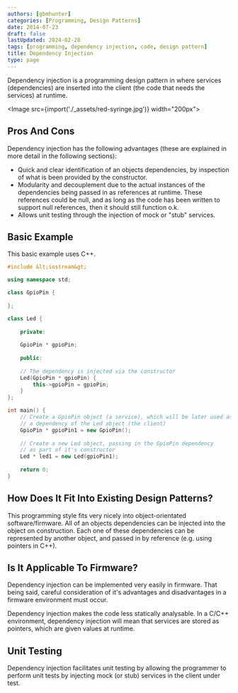 ```yaml
---
authors: [gbmhunter]
categories: [Programming, Design Patterns]
date: 2014-07-23
draft: false
lastUpdated: 2024-02-28
tags: [programming, dependency injection, code, design pattern]
title: Dependency Injection
type: page
---
```



Dependency injection is a programming design pattern in where services (dependencies) are inserted into the client (the code that needs the services) at runtime.

<Image src={import('./_assets/red-syringe.jpg')} width="200px"></Image>

## Pros And Cons

Dependency injection has the following advantages (these are explained in more detail in the following sections):

* Quick and clear identification of an objects dependencies, by inspection of what is been provided by the constructor.
* Modularity and decouplement due to the actual instances of the dependencies being passed in as references at runtime. These references could be null, and as long as the code has been written to support null references, then it should still function o.k.
* Allows unit testing through the injection of mock or "stub" services.

## Basic Example

This basic example uses C++.

```cpp
#include &lt;iostream&gt;

using namespace std;

class GpioPin {
    
};

class Led {
    
    private:
    
    GpioPin * gpioPin;
    
    public:
    
    // The dependency is injected via the constructor
    Led(GpioPin * gpioPin) {
        this->gpioPin = gpioPin;
    }
};

int main() {
    // Create a GpioPin object (a service), which will be later used as
    // a dependency of the Led object (the client)
    GpioPin * gpioPin1 = new GpioPin();
    
    // Create a new Led object, passing in the GpioPin dependency
    // as part of it's constructor
    Led * led1 = new Led(gpioPin1);
    
    return 0;
}
```

## How Does It Fit Into Existing Design Patterns?

This programming style fits very nicely into object-orientated software/firmware. All of an objects dependencies can be injected into the object on construction. Each one of these dependencies can be represented by another object, and passed in by reference (e.g. using pointers in C++).

## Is It Applicable To Firmware?

Dependency injection can be implemented very easily in firmware. That being said, careful consideration of it's advantages and disadvantages in a firmware environment must occur.

Dependency injection makes the code less statically analysable. In a C/C++ environment, dependency injection will mean that services are stored as pointers, which are given values at runtime.

## Unit Testing

Dependency injection facilitates unit testing by allowing the programmer to perform unit tests by injecting mock (or stub) services in the client under test.
